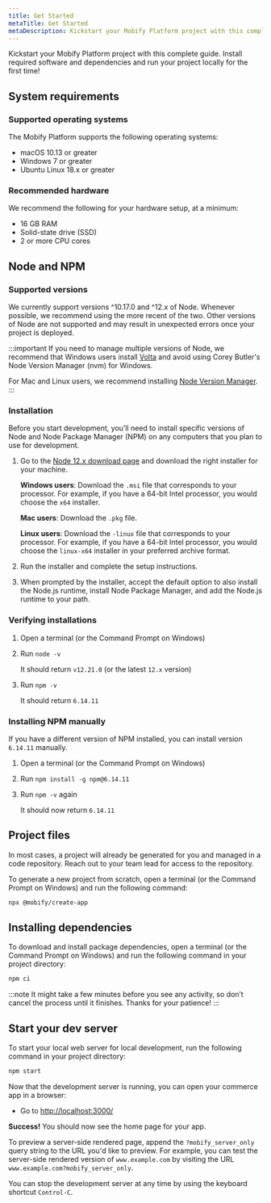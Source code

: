 ```yaml
---
title: Get Started
metaTitle: Get Started
metaDescription: Kickstart your Mobify Platform project with this complete guide. Install required software and dependencies and run your project locally for the first time!
---
```


Kickstart your Mobify Platform project with this complete guide. Install required software and dependencies and run your project locally for the first time!

## System requirements

### Supported operating systems

The Mobify Platform supports the following operating systems:

-   macOS 10.13 or greater
-   Windows 7 or greater
-   Ubuntu Linux 18.x or greater

### Recommended hardware

We recommend the following for your hardware setup, at a minimum:

-   16 GB RAM
-   Solid-state drive (SSD)
-   2 or more CPU cores

## Node and NPM

### Supported versions

We currently support versions ^10.17.0 and ^12.x of Node. Whenever possible, we recommend
using the more recent of the two. Other versions of Node are not supported and may result
in unexpected errors once your project is deployed.

:::important
If you need to manage multiple versions of Node, we recommend that Windows users install [Volta](https://volta.sh/) and avoid using Corey Butler's Node Version Manager (nvm) for Windows.

For Mac and Linux users, we recommend installing [Node Version Manager](https://github.com/nvm-sh/nvm).
:::

### Installation

Before you start development, you’ll need to install specific versions of Node and Node Package Manager (NPM) on
any computers that you plan to use for development.

1. Go to the [Node 12.x download page](https://nodejs.org/dist/latest-v12.x/) and download the right installer for your machine.

    **Windows users**: Download the `.msi` file that corresponds to your processor. For example, if you have a 64-bit Intel processor, you would choose the `x64` installer.

    **Mac users**: Download the `.pkg` file.

    **Linux users**: Download the `-linux` file that corresponds to your processor. For example, if you have a 64-bit Intel processor, you would choose the `linux-x64` installer in your preferred archive format.

1. Run the installer and complete the setup instructions.

1. When prompted by the installer, accept the default option to also install the Node.js runtime, install Node Package Manager, and add the Node.js runtime to your path.

### Verifying installations

1. Open a terminal (or the Command Prompt on Windows)

1. Run `node -v`

    It should return `v12.21.0` (or the latest `12.x` version)

1. Run `npm -v`

    It should return `6.14.11`

### Installing NPM manually

If you have a different version of NPM installed, you can install version `6.14.11` manually.

1. Open a terminal (or the Command Prompt on Windows)

1. Run `npm install -g npm@6.14.11`

1. Run `npm -v` again

    It should now return `6.14.11`

## Project files

In most cases, a project will already be generated for you and managed in a code repository. Reach out to your team lead for access to the repository.

To generate a new project from scratch, open a terminal (or the Command Prompt on Windows) and run the following command:

```bash
npx @mobify/create-app
```

## Installing dependencies

To download and install package dependencies, open a terminal (or the Command Prompt on Windows) and run the following command in your project directory:

```bash
npm ci
```

:::note
It might take a few minutes before you see any activity, so don’t cancel the process until it finishes. Thanks for your patience!
:::

## Start your dev server

To start your local web server for local development, run the following command in your project directory:

```bash
npm start
```

Now that the development server is running, you can open your commerce app in a browser:

-   Go to [http://localhost:3000/](http://localhost:3000/)

**Success!** You should now see the home page for your app.

To preview a server-side rendered page, append the `?mobify_server_only` query string to the URL you'd like to preview. For example, you can test the server-side rendered version of `www.example.com` by visiting the URL `www.example.com?mobify_server_only`.

You can stop the development server at any time by using the keyboard shortcut `Control-C`.
